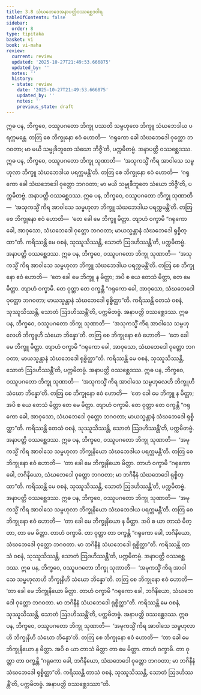 ```yaml
---
title: 3.8 သံဃဘေဒေအနာပတ္တိဝဿစ္ဆေဒဝါရ
tableOfContents: false
sidebar:
  order: 8
type: tipitaka
basket: vi
book: vi-maha
review:
  current: review
  updated: '2025-10-27T21:49:53.666875'
  updated_by: ''
  notes: ''
  history:
  - state: review
    date: '2025-10-27T21:49:53.666875'
    updated_by: ''
    notes: ''
    previous_state: draft
---
```



<ReviewStatus review={frontmatter.review} showDetails={true} />

<HypothesisAnnotation frontmatter={frontmatter} />

<DynamicBreadcrumb />

<Division number="202" book="vi-maha" e="ch" v="3" p="209">

<Paragraph number="896" book="vi-maha">
ဣဓ ပန, ဘိက္ခဝေ, ဝဿူပဂတော ဘိက္ခု ပဿတိ သမ္ဗဟုလေ ဘိက္ခူ သံဃဘေဒါယ ပရက္ကမန္တေ. တတြ စေ ဘိက္ခုနော ဧဝံ ဟောတိ—  ‘ဂရုကော ခေါ သံဃဘေဒေါ ဝုတ္တော ဘဂဝတာ; မာ မယိ သမ္မုခီဘူတေ သံဃော ဘိဇ္ဇီ’တိ, ပက္ကမိတဗ္ဗံ. အနာပတ္တိ ဝဿစ္ဆေဒဿ.
</Paragraph>

<Paragraph number="897" book="vi-maha">
ဣဓ ပန, ဘိက္ခဝေ, ဝဿူပဂတော ဘိက္ခု သုဏာတိ—  ‘အသုကသ္မိံ ကိရ အာဝါသေ သမ္ဗဟုလာ ဘိက္ခူ သံဃဘေဒါယ ပရက္ကမန္တီ’တိ. တတြ စေ ဘိက္ခုနော ဧဝံ ဟောတိ—  ‘ဂရုကော ခေါ သံဃဘေဒေါ ဝုတ္တော ဘဂဝတာ; မာ မယိ သမ္မုခီဘူတေ သံဃော ဘိဇ္ဇီ’တိ, ပက္ကမိတဗ္ဗံ. အနာပတ္တိ ဝဿစ္ဆေဒဿ.
</Paragraph>

<Paragraph number="898" book="vi-maha">
ဣဓ ပန, ဘိက္ခဝေ, ဝဿူပဂတော ဘိက္ခု သုဏာတိ—  ‘အသုကသ္မိံ ကိရ အာဝါသေ သမ္ဗဟုလာ ဘိက္ခူ သံဃဘေဒါယ ပရက္ကမန္တီ’တိ. တတြ စေ ဘိက္ခုနော ဧဝံ ဟောတိ—  ‘တေ ခေါ မေ ဘိက္ခူ မိတ္တာ. တျာဟံ ဝက္ခာမိ “ဂရုကော ခေါ, အာဝုသော, သံဃဘေဒေါ ဝုတ္တော ဘဂဝတာ; မာယသ္မန္တာနံ သံဃဘေဒေါ ရုစ္စိတ္ထာ”တိ. ကရိဿန္တိ မေ ဝစနံ, သုဿူသိဿန္တိ, သောတံ ဩဒဟိဿန္တီ’တိ, ပက္ကမိတဗ္ဗံ. အနာပတ္တိ ဝဿစ္ဆေဒဿ.
</Paragraph>

<Paragraph number="899" book="vi-maha">
ဣဓ ပန, ဘိက္ခဝေ, ဝဿူပဂတော ဘိက္ခု သုဏာတိ—  ‘အသုကသ္မိံ ကိရ အာဝါသေ သမ္ဗဟုလာ ဘိက္ခူ သံဃဘေဒါယ ပရက္ကမန္တီ’တိ. တတြ စေ ဘိက္ခုနော ဧဝံ ဟောတိ—  ‘တေ ခေါ မေ ဘိက္ခူ န မိတ္တာ; အပိ စ ယေ တေသံ မိတ္တာ, တေ မေ မိတ္တာ. တျာဟံ ဝက္ခာမိ. တေ ဝုတ္တာ တေ ဝက္ခန္တိ “ဂရုကော ခေါ, အာဝုသော, သံဃဘေဒေါ ဝုတ္တော ဘဂဝတာ; မာယသ္မန္တာနံ သံဃဘေဒေါ ရုစ္စိတ္ထာ”တိ. ကရိဿန္တိ တေသံ ဝစနံ, သုဿူသိဿန္တိ, သောတံ ဩဒဟိဿန္တီ’တိ, ပက္ကမိတဗ္ဗံ. အနာပတ္တိ ဝဿစ္ဆေဒဿ.
</Paragraph>

<Paragraph number="900" book="vi-maha">
ဣဓ ပန, ဘိက္ခဝေ, ဝဿူပဂတော ဘိက္ခု သုဏာတိ—  ‘အသုကသ္မိံ ကိရ အာဝါသေ သမ္ဗဟုလေဟိ ဘိက္ခူဟိ သံဃော ဘိန္နော’တိ. တတြ စေ ဘိက္ခုနော ဧဝံ ဟောတိ—  ‘တေ ခေါ မေ ဘိက္ခူ မိတ္တာ. တျာဟံ ဝက္ခာမိ “ဂရုကော ခေါ, အာဝုသော, သံဃဘေဒေါ ဝုတ္တော ဘဂဝတာ; မာယသ္မန္တာနံ သံဃဘေဒေါ ရုစ္စိတ္ထာ”တိ. ကရိဿန္တိ မေ ဝစနံ, သုဿူသိဿန္တိ, သောတံ ဩဒဟိဿန္တီ’တိ, ပက္ကမိတဗ္ဗံ. အနာပတ္တိ ဝဿစ္ဆေဒဿ.
</Paragraph>

<Paragraph number="901" book="vi-maha">
ဣဓ ပန, ဘိက္ခဝေ, ဝဿူပဂတော ဘိက္ခု သုဏာတိ—  ‘အသုကသ္မိံ ကိရ အာဝါသေ သမ္ဗဟုလေဟိ ဘိက္ခူဟိ သံဃော ဘိန္နော’တိ. တတြ စေ ဘိက္ခုနော ဧဝံ ဟောတိ—  ‘တေ ခေါ မေ ဘိက္ခူ န မိတ္တာ; အပိ စ ယေ တေသံ မိတ္တာ တေ မေ မိတ္တာ. တျာဟံ ဝက္ခာမိ. တေ ဝုတ္တာ တေ ဝက္ခန္တိ “ဂရုကော ခေါ, အာဝုသော, သံဃဘေဒေါ ဝုတ္တော ဘဂဝတာ; မာယသ္မန္တာနံ သံဃဘေဒေါ ရုစ္စိတ္ထာ”တိ. ကရိဿန္တိ တေသံ ဝစနံ, သုဿူသိဿန္တိ, သောတံ ဩဒဟိဿန္တီ’တိ, ပက္ကမိတဗ္ဗံ. အနာပတ္တိ ဝဿစ္ဆေဒဿ.
</Paragraph>

<Paragraph number="902" book="vi-maha">
ဣဓ ပန, ဘိက္ခဝေ, ဝဿူပဂတော ဘိက္ခု သုဏာတိ—  ‘အမုကသ္မိံ ကိရ အာဝါသေ သမ္ဗဟုလာ ဘိက္ခုနိယော သံဃဘေဒါယ ပရက္ကမန္တီ’တိ. တတြ စေ ဘိက္ခုနော ဧဝံ ဟောတိ—  ‘တာ ခေါ မေ ဘိက္ခုနိယော မိတ္တာ. တာဟံ ဝက္ခာမိ “ဂရုကော ခေါ, ဘဂိနိယော, သံဃဘေဒေါ ဝုတ္တော ဘဂဝတာ; မာ ဘဂိနီနံ သံဃဘေဒေါ ရုစ္စိတ္ထာ”တိ. ကရိဿန္တိ မေ ဝစနံ, သုဿူသိဿန္တိ, သောတံ ဩဒဟိဿန္တီ’တိ, ပက္ကမိတဗ္ဗံ. အနာပတ္တိ ဝဿစ္ဆေဒဿ.
</Paragraph>

<Paragraph number="903" book="vi-maha">
ဣဓ ပန, ဘိက္ခဝေ, ဝဿူပဂတော ဘိက္ခု သုဏာတိ—  ‘အမုကသ္မိံ ကိရ အာဝါသေ သမ္ဗဟုလာ ဘိက္ခုနိယော သံဃဘေဒါယ ပရက္ကမန္တီ’တိ. တတြ စေ ဘိက္ခုနော ဧဝံ ဟောတိ—  ‘တာ ခေါ မေ ဘိက္ခုနိယော န မိတ္တာ. အပိ စ ယာ တာသံ မိတ္တာ, တာ မေ မိတ္တာ. တာဟံ ဝက္ခာမိ. တာ ဝုတ္တာ တာ ဝက္ခန္တိ “ဂရုကော ခေါ, ဘဂိနိယော, သံဃဘေဒေါ ဝုတ္တော ဘဂဝတာ. မာ ဘဂိနီနံ သံဃဘေဒေါ ရုစ္စိတ္ထာ”တိ. ကရိဿန္တိ တာသံ ဝစနံ, သုဿူသိဿန္တိ, သောတံ ဩဒဟိဿန္တီ’တိ, ပက္ကမိတဗ္ဗံ. အနာပတ္တိ ဝဿစ္ဆေဒဿ.
</Paragraph>

<Paragraph number="904" book="vi-maha">
ဣဓ ပန, ဘိက္ခဝေ, ဝဿူပဂတော ဘိက္ခု သုဏာတိ—  ‘အမုကသ္မိံ ကိရ အာဝါသေ သမ္ဗဟုလာဟိ ဘိက္ခုနီဟိ သံဃော ဘိန္နော’တိ. တတြ စေ ဘိက္ခုနော ဧဝံ ဟောတိ—  ‘တာ ခေါ မေ ဘိက္ခုနိယော မိတ္တာ. တာဟံ ဝက္ခာမိ “ဂရုကော ခေါ, ဘဂိနိယော, သံဃဘေဒေါ ဝုတ္တော ဘဂဝတာ. မာ ဘဂိနီနံ သံဃဘေဒေါ ရုစ္စိတ္ထာ”တိ. ကရိဿန္တိ မေ ဝစနံ, သုဿူသိဿန္တိ, သောတံ ဩဒဟိဿန္တီ’တိ, ပက္ကမိတဗ္ဗံ. အနာပတ္တိ ဝဿစ္ဆေဒဿ.
</Paragraph>

<Paragraph number="905" book="vi-maha">
ဣဓ ပန, ဘိက္ခဝေ, ဝဿူပဂတော ဘိက္ခု သုဏာတိ—  ‘အမုကသ္မိံ ကိရ အာဝါသေ သမ္ဗဟုလာဟိ ဘိက္ခုနီဟိ သံဃော ဘိန္နော’တိ. တတြ စေ ဘိက္ခုနော ဧဝံ ဟောတိ—  ‘တာ ခေါ မေ ဘိက္ခုနိယော န မိတ္တာ. အပိ စ ယာ တာသံ မိတ္တာ တာ မေ မိတ္တာ. တာဟံ ဝက္ခာမိ. တာ ဝုတ္တာ တာ ဝက္ခန္တိ “ဂရုကော ခေါ, ဘဂိနိယော, သံဃဘေဒေါ ဝုတ္တော ဘဂဝတာ; မာ ဘဂိနီနံ သံဃဘေဒေါ ရုစ္စိတ္ထာ”တိ. ကရိဿန္တိ တာသံ ဝစနံ, သုဿူသိဿန္တိ, သောတံ ဩဒဟိဿန္တီ’တိ, ပက္ကမိတဗ္ဗံ. အနာပတ္တိ ဝဿစ္ဆေဒဿာ”တိ.
</Paragraph>
</Division>